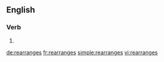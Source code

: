 {{also|réarrangés|réarranges}}
==English==

===Verb===
{{head|en|verb form}}

# {{en-third-person singular of|rearrange}}

[[de:rearranges]]
[[fr:rearranges]]
[[simple:rearranges]]
[[vi:rearranges]]